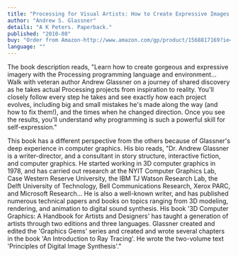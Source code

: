 ```yaml
---
title: "Processing for Visual Artists: How to Create Expressive Images and Interactive Art"
author: "Andrew S. Glassner"
details: "A K Peters. Paperback."
published: "2010-08"
buy: "Order from Amazon-http://www.amazon.com/gp/product/1568817169?ie=UTF8&tag=processing09-20&linkCode=as2&camp=1789&creative=390957&creativeASIN=1568817169"
language: ""
---
```


The book description reads, "Learn how to create gorgeous and expressive imagery with the Processing programming language and environment... Walk with veteran author Andrew Glassner on a journey of shared discovery as he takes actual Processing projects from inspiration to reality. You'll closely follow every step he takes and see exactly how each project evolves, including big and small mistakes he's made along the way (and how to fix them!), and the times when he changed direction. Once you see the results, you'll understand why programming is such a powerful skill for self-expression."

This book has a different perspective from the others because of Glassner's deep experience in computer graphics. His bio reads, "Dr. Andrew Glassner is a writer-director, and a consultant in story structure, interactive fiction, and computer graphics. He started working in 3D computer graphics in 1978, and has carried out research at the NYIT Computer Graphics Lab, Case Western Reserve University, the IBM TJ Watson Research Lab, the Delft University of Technology, Bell Communications Research, Xerox PARC, and Microsoft Research... He is also a well-known writer, and has published numerous technical papers and books on topics ranging from 3D modeling, rendering, and animation to digital sound synthesis. His book '3D Computer Graphics: A Handbook for Artists and Designers' has taught a generation of artists through two editions and three languages. Glassner created and edited the 'Graphics Gems' series and created and wrote several chapters in the book 'An Introduction to Ray Tracing'. He wrote the two-volume text 'Principles of Digital Image Synthesis'."
